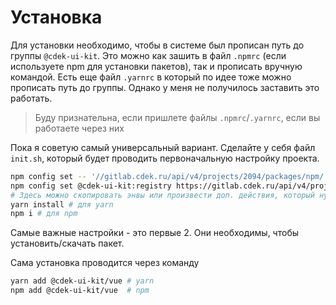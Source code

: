 
<Meta title="Установка" />

# Установка

Для установки необходимо, чтобы в системе был прописан путь до группы `@cdek-ui-kit`. Это можно как зашить в файл `.npmrc`
(если используете npm для установки пакетов), так и прописать вручную командой. Есть еще файл `.yarnrc` в который по идее тоже можно
прописать путь до группы. Однако у меня не получилось заставить это работать.

> Буду признательна, если пришлете файлы `.npmrc`/`.yarnrc`, если вы работаете через них

Пока я советую самый универсальный вариант. Сделайте у себя файл `init.sh`, который будет проводить первоначальную настройку проекта.

```bash dark
npm config set -- '//gitlab.cdek.ru/api/v4/projects/2094/packages/npm/:_authToken' "M__vw1BxxuyPg5htzoZw"
npm config set @cdek-ui-kit:registry https://gitlab.cdek.ru/api/v4/projects/2094/packages/npm/
# Здесь можно скопировать энвы или произвести доп. действия, который нужны при первой настройке
yarn install # для yarn
npm i # для npm
```

Самые важные настройки - это первые 2. Они необходимы, чтобы установить/скачать пакет.

Сама установка проводится через команду

```bash dark
yarn add @cdek-ui-kit/vue # yarn
npm add @cdek-ui-kit/vue  # npm
```
